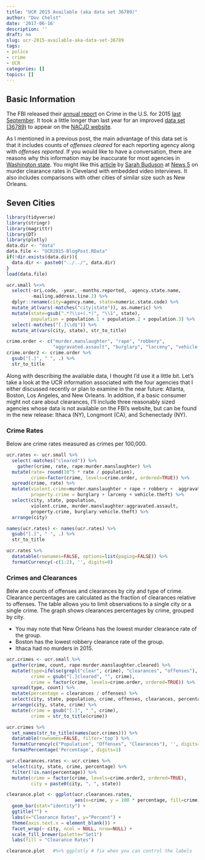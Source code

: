 ```yaml
---
title: "UCR 2015 Available (aka data set 36789)"
author: "Dov Chelst"
date: '2017-06-16'
description: ''
draft: no
slug: ucr-2015-available-aka-data-set-36789
tags: 
- police
- crime
- UCR
categories: []
topics: []
---
```



## Basic Information
The FBI released their 
[annual report](https://ucr.fbi.gov/crime-in-the-u.s/2015/crime-in-the-u.s.-2015) 
on Crime in the U.S. for 2015 
[last September](https://www.fbi.gov/news/pressrel/press-releases/fbi-releases-2015-crime-statistics).
It took a little longer than last year for an improved 
[data set (36789)](http://www.icpsr.umich.edu/icpsrweb/NACJD/studies/36789?searchSource=revise&q=36789) 
to appear on the 
[NACJD website](http://www.icpsr.umich.edu/icpsrweb/NACJD/index.jsp). 

As I mentioned in a previous post, the main advantage of this data set is that 
it includes counts of _offenses cleared_ for each reporting agency along with
_offenses reported_. If you would like to have a conversation, 
there are reasons why this information may be inaccurate for most agencies in
[Washington state](http://www.waspc.org/statistics-reports). 
You might like this 
[article](http://www.news5cleveland.com/longform/cleveland-police-struggle-to-solve-murder-cases) 
by 
[Sarah Buduson](http://www.news5cleveland.com/about-us/staff/investigator-sarah-buduson-biography) at 
[News 5](http://www.news5cleveland.com/) 
on murder clearance rates in Cleveland with embedded video interviews. It also
includes comparisons with other cities of similar size such as New Orleans.

## Seven Cities

```r
library(tidyverse)
library(stringr)
library(magrittr)
library(DT)
library(plotly)
data.dir <- "data"
data.file <- "UCR2015-BlogPost.RData"
if(!dir.exists(data.dir)){
  data.dir <- paste0("../../", data.dir)
}
load(data.file)

ucr.small %<>%
  select(-ori.code, -year, -months.reported, -agency.state.name, 
         -mailing.address.line.2) %>%
  dplyr::rename(city=agency.name, state=numeric.state.code) %>%
  mutate_at(vars(-matches("city|state")), as.numeric) %>%
  mutate(state=gsub(".*?\\s+(.*)", "\\1", state), 
         population = population.1 + population.2 + population.3) %>%
  select(-matches("[.]\\d$")) %>%  
  mutate_at(vars(city, state), str_to_title) 

crime.order <- c("murder.manslaughter", "rape", "robbery", 
                 "aggravated.assault", "burglary", "larceny", "vehicle.theft")
crime.order2 <- crime.order %>%
  gsub("[.]", " ", .) %>%
  str_to_title

```

Along with describing the available data, I thought I'd use it a little bit.
Let's take a look at the UCR information associated with the four agencies
that I either discussed recently or plan to examine in the near future: 
Atlanta, Boston, Los Angeles, and New Orleans. 
In addition, if a basic consumer might not care about clearances, I'll include
three reasonably sized agencies whose data is not available on the FBI's 
website, but can be found in the new release: Ithaca (NY), Longmont (CA), 
and Schenectady (NY). 


### Crime Rates
Below are crime rates measured as crimes per 100,000.

```r
ucr.rates <- ucr.small %>%
  select(-matches("cleared")) %>%
    gather(crime, rate, rape:murder.manslaughter) %>%
  mutate(rate= round(10^5 * rate / population), 
         crime=factor(crime, levels=crime.order, ordered=TRUE)) %>%
  spread(crime, rate) %>%
  mutate(violent.crime=murder.manslaughter + rape + robbery +  aggravated.assault,
         property.crime = burglary + larceny + vehicle.theft) %>%
  select(city, state, population,
         violent.crime, murder.manslaughter:aggravated.assault,
         property.crime, burglary:vehicle.theft) %>%
  arrange(city)

names(ucr.rates) <- names(ucr.rates) %>% 
  gsub("[.]", " ", .) %>% 
  str_to_title

ucr.rates %>%
  datatable(rownames=FALSE, options=list(paging=FALSE)) %>%
  formatCurrency(-c(1:2), '', digits=0)

```

### Crimes and Clearances
Belw are counts of offenses and clearances by city and type of crime. 
Clearance percentages are calculated as the fraction of clearances relative to 
offenses.
The table allows you to limit observations to a single city or a single crime.
The graph shows clearances percentages by crime, grouped by city.

- You may note that New Orleans has the lowest murder clearance rate of the group.
- Boston has the lowest robbery clearance rate of the group.
- Ithaca had no murders in 2015.

```r
ucr.crimes <- ucr.small %>%
  gather(crime, count, rape:murder.manslaughter.cleared) %>%
  mutate(type=ifelse(grepl("clear", crime), "clearances", "offenses"),
         crime = gsub("[.]cleared", "", crime),
         crime = factor(crime, levels=crime.order, ordered=TRUE)) %>% 
  spread(type, count) %>%
  mutate(percentage = clearances / offenses) %>%
  select(city, state, population, crime, offenses, clearances, percentage) %>%
  arrange(city, state, crime) %>%
  mutate(crime = gsub("[.]", " ", crime),
         crime = str_to_title(crime))

ucr.crimes %>%
  set_names(str_to_title(names(ucr.crimes))) %>%
  datatable(rownames=FALSE, filter='top') %>%
  formatCurrency(c("Population", "Offenses", "Clearances"), '', digits=0) %>%
  formatPercentage('Percentage', digits=1)
```



```r
ucr.clearances.rates <- ucr.crimes %>%
  select(city, state, crime, percentage) %>%
  filter(!is.nan(percentage)) %>%
  mutate(crime = factor(crime, levels=crime.order2, ordered=TRUE),
         city = paste0(city, ", ", state))

clearance.plot <- ggplot(ucr.clearances.rates, 
                         aes(x=crime, y = 100 * percentage, fill=crime)) +
  geom_bar(stat="identity") +
  ggtitle("") +
  labs(x="Clearance Rates", y="Percent") + 
  theme(axis.text.x = element_blank()) + 
  facet_wrap(~ city, ncol = NULL, nrow=NULL) +
  scale_fill_brewer(palette="Set1")
  labs(fill = "Clearance Rates")

clearance.plot   #%>% ggplotly # fix when you can control the labels
```